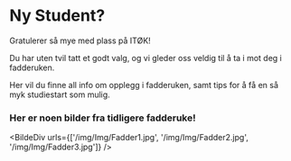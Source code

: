 # Ny Student?

    
Gratulerer så mye med plass på ITØK!

Du har uten tvil tatt et godt valg, og vi gleder oss veldig til å ta i mot deg i fadderuken. 

Her vil du finne all info om opplegg i fadderuken, samt tips for å få en så myk studiestart som mulig. 

### Her er noen bilder fra tidligere fadderuke!

<BildeDiv urls={['/img/Img/Fadder1.jpg', '/img/Img/Fadder2.jpg', '/img/Img/Fadder3.jpg']} />

